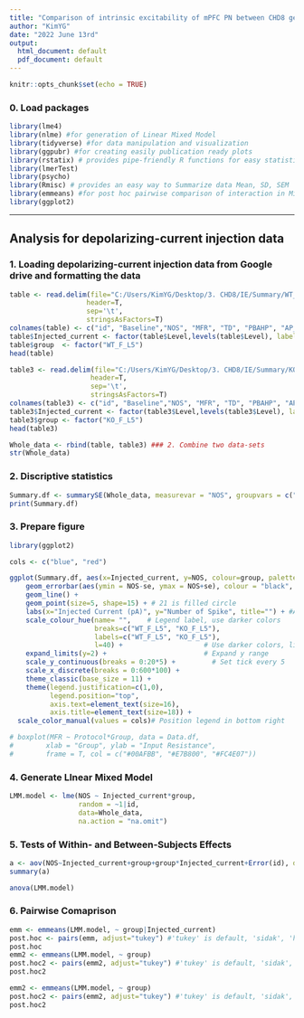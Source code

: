 ```yaml
---
title: "Comparison of intrinsic excitability of mPFC PN between CHD8 genotypes:::Number of Spike"
author: "KimYG"
date: "2022 June 13rd"
output:
  html_document: default
  pdf_document: default
---
```


```r
knitr::opts_chunk$set(echo = TRUE)
```

### 0. Load packages
```r
library(lme4)
library(nlme) #for generation of Linear Mixed Model
library(tidyverse) #for data manipulation and visualization
library(ggpubr) #for creating easily publication ready plots
library(rstatix) # provides pipe-friendly R functions for easy statistical analyses
library(lmerTest)
library(psycho)
library(Rmisc) # provides an easy way to Summarize data Mean, SD, SEM
library(emmeans) #for post hoc pairwise comparison of interaction in Mixed Effects Model)
library(ggplot2)
```
---------
## Analysis for depolarizing-current injection data 
### 1. Loading depolarizing-current injection data from Google drive and formatting the data

```r
table <- read.delim(file="C:/Users/KimYG/Desktop/3. CHD8/IE/Summary/WT_F_L5/Depol.txt",
                   header=T,
                   sep='\t',
                   stringsAsFactors=T)
colnames(table) <- c("id", "Baseline","NOS", "MFR", "TD", "PBAHP", "AP_Onset", "Level")
table$Injected_current <- factor(table$Level,levels(table$Level), label= c(1:12)*50)
table$group  <- factor("WT_F_L5")
head(table)
```

```r
table3 <- read.delim(file="C:/Users/KimYG/Desktop/3. CHD8/IE/Summary/KO_F_L5/Depol.txt", 
                    header=T,
                    sep='\t',
                    stringsAsFactors=T)
colnames(table3) <- c("id", "Baseline","NOS", "MFR", "TD", "PBAHP", "AP_Onset", "Level" )
table3$Injected_current <- factor(table3$Level,levels(table3$Level), label= c(1:12)*50)
table3$group <- factor("KO_F_L5")
head(table3)
```

```r
Whole_data <- rbind(table, table3) ### 2. Combine two data-sets
str(Whole_data)
```

### 2. Discriptive statistics
```r
Summary.df <- summarySE(Whole_data, measurevar = "NOS", groupvars = c("Injected_current", "group"), na.rm = T) #Summarize data Mean, SD, SEM 
print(Summary.df)
```

### 3. Prepare figure
```r
library(ggplot2)

cols <- c("blue", "red")

ggplot(Summary.df, aes(x=Injected_current, y=NOS, colour=group, palette="npg", group=group)) + 
    geom_errorbar(aes(ymin = NOS-se, ymax = NOS+se), colour = "black", width = 0.3) +
    geom_line() +
    geom_point(size=5, shape=15) + # 21 is filled circle
    labs(x="Injected Current (pA)", y="Number of Spike", title="") + #Add axis titles
    scale_colour_hue(name= "",    # Legend label, use darker colors
                     breaks=c("WT_F_L5", "KO_F_L5"),
                     labels=c("WT_F_L5", "KO_F_L5"),
                     l=40) +                    # Use darker colors, lightness=40
    expand_limits(y=2) +                        # Expand y range
    scale_y_continuous(breaks = 0:20*5) +         # Set tick every 5
    scale_x_discrete(breaks = 0:600*100) +
    theme_classic(base_size = 11) +
    theme(legend.justification=c(1,0),
          legend.position="top",
          axis.text=element_text(size=16),
          axis.title=element_text(size=18)) + 
  scale_color_manual(values = cols)# Position legend in bottom right

# boxplot(MFR ~ Protocol*Group, data = Data.df,
#        xlab = "Group", ylab = "Input Resistance",
#        frame = T, col = c("#00AFBB", "#E7B800", "#FC4E07"))
```


### 4. Generate LInear Mixed Model
```r
LMM.model <- lme(NOS ~ Injected_current*group, 
                 random = ~1|id, 
                 data=Whole_data, 
                 na.action = "na.omit")
```

### 5. Tests of Within- and Between-Subjects Effects 
```r
a <- aov(NOS~Injected_current+group+group*Injected_current+Error(id), data=Whole_data)
summary(a)
```
```r
anova(LMM.model)
```

### 6. Pairwise Comaprison 
```r
emm <- emmeans(LMM.model, ~ group|Injected_current)
post.hoc <- pairs(emm, adjust="tukey") #'tukey' is default, 'sidak', 'holm'
post.hoc
emm2 <- emmeans(LMM.model, ~ group)
post.hoc2 <- pairs(emm2, adjust="tukey") #'tukey' is default, 'sidak', 'holm'
post.hoc2
```

```r
emm2 <- emmeans(LMM.model, ~ group)
post.hoc2 <- pairs(emm2, adjust="tukey") #'tukey' is default, 'sidak', 'holm'
post.hoc2
```

      
      
